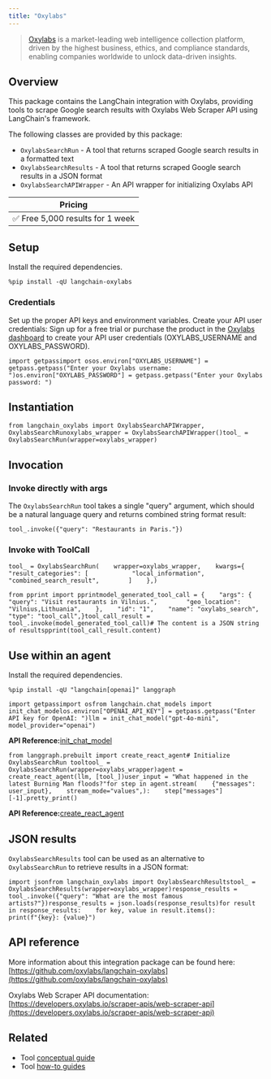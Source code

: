 ```yaml
---
title: "Oxylabs"
---
```


> [Oxylabs](https://oxylabs.io/) is a market-leading web intelligence collection platform, driven by the highest business, ethics, and compliance standards, enabling companies worldwide to unlock data-driven insights.

## Overview

This package contains the LangChain integration with Oxylabs, providing tools to scrape Google search results with Oxylabs Web Scraper API using LangChain's framework.

The following classes are provided by this package:

* `OxylabsSearchRun` - A tool that returns scraped Google search results in a formatted text
* `OxylabsSearchResults` - A tool that returns scraped Google search results in a JSON format
* `OxylabsSearchAPIWrapper` - An API wrapper for initializing Oxylabs API

| Pricing                         |
| ------------------------------- |
| ✅ Free 5,000 results for 1 week |

## Setup

Install the required dependencies.

```
%pip install -qU langchain-oxylabs
```

### Credentials

Set up the proper API keys and environment variables. Create your API user credentials: Sign up for a free trial or purchase the product in the [Oxylabs dashboard](https://dashboard.oxylabs.io/en/registration) to create your API user credentials (OXYLABS\_USERNAME and OXYLABS\_PASSWORD).

```
import getpassimport osos.environ["OXYLABS_USERNAME"] = getpass.getpass("Enter your Oxylabs username: ")os.environ["OXYLABS_PASSWORD"] = getpass.getpass("Enter your Oxylabs password: ")
```

## Instantiation

```
from langchain_oxylabs import OxylabsSearchAPIWrapper, OxylabsSearchRunoxylabs_wrapper = OxylabsSearchAPIWrapper()tool_ = OxylabsSearchRun(wrapper=oxylabs_wrapper)
```

## Invocation

### Invoke directly with args

The `OxylabsSearchRun` tool takes a single "query" argument, which should be a natural language query and returns combined string format result:

```
tool_.invoke({"query": "Restaurants in Paris."})
```

### Invoke with ToolCall

```
tool_ = OxylabsSearchRun(    wrapper=oxylabs_wrapper,    kwargs={        "result_categories": [            "local_information",            "combined_search_result",        ]    },)
```

```
from pprint import pprintmodel_generated_tool_call = {    "args": {        "query": "Visit restaurants in Vilnius.",        "geo_location": "Vilnius,Lithuania",    },    "id": "1",    "name": "oxylabs_search",    "type": "tool_call",}tool_call_result = tool_.invoke(model_generated_tool_call)# The content is a JSON string of resultspprint(tool_call_result.content)
```

## Use within an agent

Install the required dependencies.

```
%pip install -qU "langchain[openai]" langgraph
```

```
import getpassimport osfrom langchain.chat_models import init_chat_modelos.environ["OPENAI_API_KEY"] = getpass.getpass("Enter API key for OpenAI: ")llm = init_chat_model("gpt-4o-mini", model_provider="openai")
```

**API Reference:**[init\_chat\_model](https://python.langchain.com/api_reference/langchain/chat_models/langchain.chat_models.base.init_chat_model.html)

```
from langgraph.prebuilt import create_react_agent# Initialize OxylabsSearchRun tooltool_ = OxylabsSearchRun(wrapper=oxylabs_wrapper)agent = create_react_agent(llm, [tool_])user_input = "What happened in the latest Burning Man floods?"for step in agent.stream(    {"messages": user_input},    stream_mode="values",):    step["messages"][-1].pretty_print()
```

**API Reference:**[create\_react\_agent](https://langchain-ai.github.io/langgraph/reference/prebuilt/#langgraph.prebuilt.chat_agent_executor.create_react_agent)

## JSON results

`OxylabsSearchResults` tool can be used as an alternative to `OxylabsSearchRun` to retrieve results in a JSON format:

```
import jsonfrom langchain_oxylabs import OxylabsSearchResultstool_ = OxylabsSearchResults(wrapper=oxylabs_wrapper)response_results = tool_.invoke({"query": "What are the most famous artists?"})response_results = json.loads(response_results)for result in response_results:    for key, value in result.items():        print(f"{key}: {value}")
```

## API reference

More information about this integration package can be found here: [https://github.com/oxylabs/langchain-oxylabs](https://github.com/oxylabs/langchain-oxylabs)

Oxylabs Web Scraper API documentation: [https://developers.oxylabs.io/scraper-apis/web-scraper-api](https://developers.oxylabs.io/scraper-apis/web-scraper-api)

## Related

* Tool [conceptual guide](/oss/concepts/tools)
* Tool [how-to guides](/oss/how_to/#tools)
